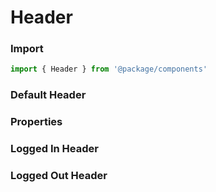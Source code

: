  
 
<Meta of={HeaderStories} />
 
# Header
 
### Import

```jsx
import { Header } from '@package/components'
```

### Default Header

<Canvas of={HeaderStories.Default} />

### Properties

<Controls />

### Logged In Header

<Canvas of={HeaderStories.LoggedIn} />

### Logged Out Header

<Canvas of={HeaderStories.LoggedOut} />
